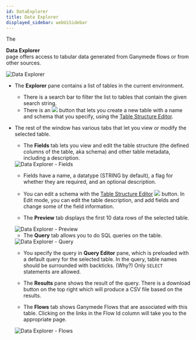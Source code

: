 ```yaml
---
id: DataExplorer
title: Data Explorer
displayed_sidebar: webUiSidebar
---
```



The <div className="button darkblue_button"><TableOutlined /> **Data Explorer**</div> page offers access to tabular data generated from Ganymede flows or from other sources.

<img alt="Data Explorer" src="https://ganymede-bio.mo.cloudinary.net/apiServer/DataExplorer_20230831.png" />

- The **Explorer** pane contains a list of tables in the current environment. 
  - There is a search bar to filter the list to tables that contain the given search string.
  - There is an <img className="inline-img" src="img/data/addTableButton.png"/> button that lets you create a new table with a name and schema that you specify, using the [Table Structure Editor](TableStructureEditor).
- The rest of the window has various tabs that let you view or modify the selected table.
  - The **Fields** tab lets you view and edit the table structure (the defined columns of the table, aka schema) and other table metadata, including a description.

  <img alt="Data Explorer - Fields" src="https://ganymede-bio.mo.cloudinary.net/apiServer/DataExplorerFields_20231108.png" />

    - Fields have a name, a datatype (STRING by default), a flag for whether they are required, and an optional description.
    - You can edit a schema with the [Table Structure Editor](TableStructureEditor) <img className="inline-img" src="img/data/editButton.png"/> button. In Edit mode, you can edit the table description, and add fields and change some of the field information. 

  - The **Preview** tab displays the first 10 data rows of the selected table.
  <img alt="Data Explorer - Preview" src="https://ganymede-bio.mo.cloudinary.net/apiServer/DataExplorerPreview_20231108.png" />

  - The **Query** tab allows you to do SQL queries on the table.

  <img alt="Data Explorer - Query" src="https://ganymede-bio.mo.cloudinary.net/apiServer/DataExplorerQuery_20231108.png" />

    - You specify the query in **Query Editor** pane, which is preloaded with a default query for the selected table.  In the query, table names should be surrounded with backticks. (Why?) Only `SELECT` statements are allowed.
    
    - The **Results** pane shows the result of the query. There is a download button on the top right which will produce a CSV file based on the results.

  - The **Flows** tab shows Ganymede Flows that are associated with this table. Clicking on the links in the Flow Id column will take you to the appropriate page.

  <img alt="Data Explorer - Flows" src="https://ganymede-bio.mo.cloudinary.net/apiServer/DataExplorerFlows_20231108.png" />
